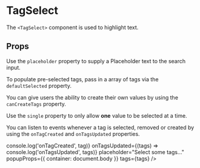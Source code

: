 

<Meta title="synth-ui|Forms/TagSelect" component={TagSelect} />

# TagSelect

The `<TagSelect>` component is used to highlight text.

<Preview withToolbar>
  <Story name="intro">
    <div style={{ width: '100%', maxWidth: 380 }}>
      <FormRow fullWidth>
        <TagSelect tags={tags} popupProps={{ container: document.body }} />
      </FormRow>
    </div>
  </Story>
</Preview>

## Props

<Props of={TagSelect} />

Use the `placeholder` property to supply a Placeholder text to the search input.

<Preview withToolbar>
  <Story name="placeholder">
    <div style={{ width: '100%', maxWidth: 380 }}>
      <FormRow fullWidth>  
        <TagSelect 
          placeholder="Select some tags..." 
          popupProps={{ container: document.body }} 
          tags={tags} 
        />
      </FormRow>
    </div>        
  </Story>
</Preview>

To populate pre-selected tags, pass in a array of tags via the `defaultSelected` property.

<Preview withToolbar>
  <Story name="defaultSelected">
    <div style={{ width: '100%', maxWidth: 380 }}>
      <FormRow fullWidth>    
        <TagSelect 
          defaultSelected={[tags[1], tags[3], tags[4]]} 
          placeholder="Select some tags..." 
          popupProps={{ container: document.body }}
          tags={tags} 
        />
      </FormRow>
    </div>              
  </Story>
</Preview>

You can give users the ability to create their own values by using the `canCreateTags` property.

<Preview withToolbar>
  <Story name="canCreateTags">
    <div style={{ width: '100%', maxWidth: 380 }}>
      <FormRow fullWidth>      
        <TagSelect 
          canCreateTags 
          placeholder="Select some tags..." 
          popupProps={{ container: document.body }}
          tags={tags} 
        />
      </FormRow>
    </div>              
  </Story>
</Preview>

Use the `single` property to only allow **one** value to be selected at a time.

<Preview withToolbar>
  <Story name="single">
    <div style={{ width: '100%', maxWidth: 380 }}>
      <FormRow fullWidth>        
        <TagSelect
          canCreateTags
          placeholder="Select some tags..."
          popupProps={{ container: document.body }}
          single
          tags={tags}
        />
      </FormRow>
    </div>                      
  </Story>
</Preview>

You can listen to events whenever a tag is selected, removed or created by using the `onTagCreated` and `onTagsUpdated` properties.

<Preview withToolbar>
  <Story name="events">
    <div style={{ width: '100%', maxWidth: 380 }}>
      <FormRow fullWidth>          
        <TagSelect
          canCreateTags
          onTagCreated={(tag) => console.log('onTagCreated', tag)}
          onTagsUpdated={(tags) => console.log('onTagsUpdated', tags)}
          placeholder="Select some tags..."
          popupProps={{ container: document.body }}
          tags={tags}
        />
      </FormRow>
    </div>              
  </Story>
</Preview>
